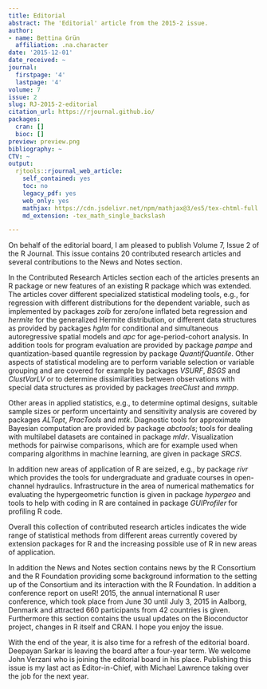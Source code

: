 ```yaml
---
title: Editorial
abstract: The 'Editorial' article from the 2015-2 issue.
author:
- name: Bettina Grün
  affiliation: .na.character
date: '2015-12-01'
date_received: ~
journal:
  firstpage: '4'
  lastpage: '4'
volume: 7
issue: 2
slug: RJ-2015-2-editorial
citation_url: https://rjournal.github.io/
packages:
  cran: []
  bioc: []
preview: preview.png
bibliography: ~
CTV: ~
output:
  rjtools::rjournal_web_article:
    self_contained: yes
    toc: no
    legacy_pdf: yes
    web_only: yes
    mathjax: https://cdn.jsdelivr.net/npm/mathjax@3/es5/tex-chtml-full.js
    md_extension: -tex_math_single_backslash

---
```


::: article
On behalf of the editorial board, I am pleased to publish Volume 7,
Issue 2 of the R Journal. This issue contains 20 contributed research
articles and several contributions to the News and Notes section.

In the Contributed Research Articles section each of the articles
presents an R package or new features of an existing R package which was
extended. The articles cover different specialized statistical modeling
tools, e.g., for regression with different distributions for the
dependent variable, such as implemented by packages *zoib* for zero/one
inflated beta regression and *hermite* for the generalized Hermite
distribution, or different data structures as provided by packages
*hglm* for conditional and simultaneous autoregressive spatial models
and *apc* for age-period-cohort analysis. In addition tools for program
evaluation are provided by package *pampe* and quantization-based
quantile regression by package *QuantifQuantile*. Other aspects of
statistical modeling are to perform variable selection or variable
grouping and are covered for example by packages *VSURF*, *BSGS* and
*ClustVarLV* or to determine dissimilarities between observations with
special data structures as provided by packages *treeClust* and *mmpp*.

Other areas in applied statistics, e.g., to determine optimal designs,
suitable sample sizes or perform uncertainty and sensitivity analysis
are covered by packages *ALTopt*, *PracTools* and *mtk*. Diagnostic
tools for approximate Bayesian computation are provided by package
*abctools*; tools for dealing with multilabel datasets are contained in
package *mldr*. Visualization methods for pairwise comparisons, which
are for example used when comparing algorithms in machine learning, are
given in package *SRCS*.

In addition new areas of application of R are seized, e.g., by package
*rivr* which provides the tools for undergraduate and graduate courses
in open-channel hydraulics. Infrastructure in the area of numerical
mathematics for evaluating the hypergeometric function is given in
package *hypergeo* and tools to help with coding in R are contained in
package *GUIProfiler* for profiling R code.

Overall this collection of contributed research articles indicates the
wide range of statistical methods from different areas currently covered
by extension packages for R and the increasing possible use of R in new
areas of application.

In addition the News and Notes section contains news by the R Consortium
and the R Foundation providing some background information to the
setting up of the Consortium and its interaction with the R Foundation.
In addition a conference report on useR! 2015, the annual international
R user conference, which took place from June 30 until July 3, 2015 in
Aalborg, Denmark and attracted 660 participants from 42 countries is
given. Furthermore this section contains the usual updates on the
Bioconductor project, changes in R itself and CRAN. I hope you enjoy the
issue.

With the end of the year, it is also time for a refresh of the editorial
board. Deepayan Sarkar is leaving the board after a four-year term. We
welcome John Verzani who is joining the editorial board in his place.
Publishing this issue is my last act as Editor-in-Chief, with Michael
Lawrence taking over the job for the next year.

\
:::

